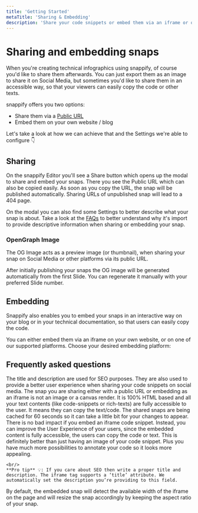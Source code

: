 ```yaml
---
title: 'Getting Started'
metaTitle: 'Sharing & Embedding'
description: 'Share your code snippets or embed them via an iframe or on platforms like Hashnode, Medium or Notion'
---
```


# Sharing and embedding snaps

When you're creating technical infographics using snappify, of course you'd like to share them afterwards. You can just export them as an image to share it on Social Media, but sometimes you'd like to share them in an accessible way, so that your viewers can easily copy the code or other texts.

snappify offers you two options:

- Share them via a [Public URL](/view/bcc54061-6e8f-44c5-a4f4-1abcad520108)
- Embed them on your own website / blog

Let's take a look at how we can achieve that and the Settings we're able to configure 👇

## Sharing

On the snappify Editor you'll see a Share button which opens up the modal to share and embed your snaps. There you see the Public URL which can also be copied easily. As soon as you copy the URL, the snap will be published automatically. Sharing URLs of unpublished snap will lead to a 404 page.

On the modal you can also find some Settings to better describe what your snap is about. Take a look at the [FAQs](#frequently-asked-questions) to better understand why it's import to provide descriptive information when sharing or embedding your snap.

<NextImage
  src="/images/docs/embedding/modal.png"
  width={1830}
  height={1082}
  alt="Screenshot of the Share / Embed modal"
/>

### OpenGraph Image

The OG Image acts as a preview image (or thumbnail), when sharing your snap on Social Media or other platforms via its public URL.

After initially publishing your snaps the OG image will be generated automatically from the first Slide. You can regenerate it manually with your preferred Slide number.

## Embedding

Snappify also enables you to embed your snaps in an interactive way on your blog or in your technical documentation, so that users can easily copy the code.

You can either embed them via an iframe on your own website, or on one of our supported platforms. Choose your desired embedding platform:

<Flex width="100%" justify="center">
  <SimpleGrid columns={[1, 1, 2]} gridGap={[5, 5, 5, 10]} width={['100%', '100%', '100%', '90%', '75%']}>
    <Card
      href="/docs/embedding/platforms/iframe"
      bg="white"
      color="gray.700"
      caption="iframe"
      aria-label="Link to the iframe embedding docs"
    >
      <Flex justify="center">
        <TbCode fontSize="100px" color="inherit" />
      </Flex>
    </Card>
    <Card
      href="/docs/embedding/platforms/hashnode"
      bg="white"
      color="gray.700"
      caption="Hashnode"
      aria-label="Link to the Hashnode embedding docs"
    >
      <NextImage src="/images/docs/embedding/hashnode.png" alt="Hashnode Logo" width={100} height={100} hideCaption />
    </Card>
    <Card
      href="/docs/embedding/platforms/medium"
      bg="white"
      color="gray.700"
      caption="Medium"
      aria-label="Link to the Medium embedding docs"
    >
      <NextImage src="/images/docs/embedding/medium.png" alt="Medium Logo" width={100} height={100} hideCaption />
    </Card>
    <Card
      href="/docs/embedding/platforms/notion"
      bg="white"
      color="gray.700"
      caption="Notion"
      aria-label="Link to the Notion embedding docs"
    >
      <NextImage src="/images/landing-page/notion-logo.png" alt="Notion Logo" width={100} height={100} hideCaption />
    </Card>
  </SimpleGrid>
</Flex>

## Frequently asked questions

<Faq>
  <FaqQuestion name="Why should I provide a title and description?">
    The title and description are used for SEO purposes. They are also used to provide a better user experience when sharing your code snippets on social media.
  </FaqQuestion>
  <FaqQuestion name={'What do you mean by "fully accessible snap"?'}>
    The snap you are sharing either with a public URL or embedding as an iframe is not an image or a canvas render. It is 100% HTML based and all your text contents (like code-snippets or rich-texts) are fully accessible to the user. It means they can copy the text/code.
  </FaqQuestion>
  <FaqQuestion name="Why don't my changes appear on the shared snap?">
    The shared snaps are being cached for 60 seconds so it can take a little bit for your changes to appear.
  </FaqQuestion>
  <FaqQuestion name="What is the SEO impact when I embed a snap via iframe?">
    There is no bad impact if you embed an iframe code snippet. Instead, you can improve the User Experience of your users, since the embedded content is fully accessible, the users can copy the code or text. This is definitely better than just having an image of your code snippet. Plus you have much more possibilities to annotate your code so it looks more appealing.
    
    <br/>
    **Pro tip** 💡: If you care about SEO then write a proper title and description. The iframe tag supports a ‘title’ attribute. We automatically set the description you’re providing to this field.
  </FaqQuestion>
  <FaqQuestion name="What is a responsive embedded snap?">
    By default, the embedded snap will detect the available width of the iframe on the page and will resize the snap accordingly by keeping the aspect ratio of your snap.
  </FaqQuestion>
</Faq>
